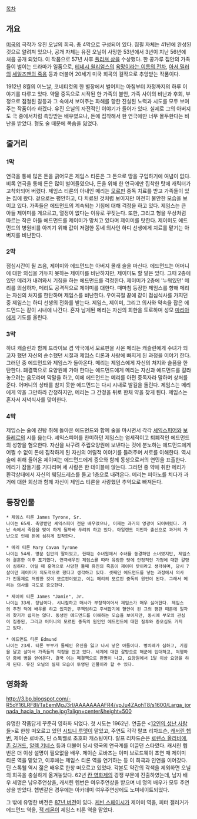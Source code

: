 {{{+2 Long Day's Journey into Night}}}

[[목차]]
== 개요 ==
[[미국]]의 극작가 유진 오닐의 희곡. 총 4막으로 구성되어 있다. 집필 자체는 41년에 완성된 것으로 알려져 있으나, 공개 자체는 유진 오닐이 사망한 53년에서 3년이 지난 56년에 처음 공개 되었다. 이 작품으로 57년 사후 [[퓰리쳐 상]]을 수상했다. 한 콩가루 집안의 가족들이 벌이는 드라마가 일품으로, [[테네시 윌리엄스]]의 [[욕망이라는 이름의 전차]], [[아서 밀러]]의 [[세일즈맨의 죽음]] 등과 더불어 20세기 미국 희곡의 걸작으로 추앙받는 작품이다.

1912년 8월의 어느날, 코네티컷의 한 별장에서 벌어지는 아침부터 자정까지의 하루 이야기를 다루고 있다.  약물 중독으로 시작된 한 가족의 불안, 가족 사이의 비난과 후회, 부정으로 점철된 갈등과 그 속에서 보여주는 화해를 향한 진실된 노력과 시도를 모두 보여주는 작품이라 하겠다. 유진 오닐의 자전적인 이야기가 들어가 있다. 실제로 그의 아버지도 극 중에서처럼 촉망받는 배우였으나, 돈에 집착해서 한 연극에만 너무 몰두한다는 비난을 받았다. 형도 술 때문에 목숨을 잃었다.

== 줄거리 ==
=== 1막 ===
연극을 통해 많은 돈을 긁어모은 제임스 티론은 그 돈으로 땅을 구입하기에 여념이 없다. 비록 연극을 통해 돈은 많이 벌어들였으나, 돈을 위해 한 연극에만 집착한 탓에 캐릭터가 고착화되어 버렸다. 제임스 티론의 아내인 메리는 [[모르핀]] 중독 치료를 받고 가족들이 있는 집에 왔다. 겉으로는 평안하고, 다 치료된 것처럼 보이지만 여전히 불안한 모습을 보이고 있다.  가족들은 에드먼드의 계속되는 기침에 대해 걱정을 하고 있다. 제임스는 큰 아들 제이미를 게으르고, 열정이 없다는 이유로 꾸짖는다. 또한, 그리고 형을 우상처럼 따르는 작은 아들 에드먼드를 제이미가 망치고 있다며 제이미를 탓한다. 제이미도 에드먼드의 병원비를 아끼기 위해 값이 저렴한 동네 의사인 하디 선생에게 치료를 맡기는 아버지를 비난한다.

=== 2막 ===
점심시간이 될 즈음, 제이미와 에드먼드는 아버지 몰래 술을 마신다. 에드먼드는 어머니에 대한 의심을 거두지 못하는 제이미를 비난하지만, 제이미도 할 말은 있다. 그때 2층에 있던 메리가 내려와서 기침을 하는 에드먼드를 걱정한다. 제이미가 2층에 '누워있던' 메리를 의심하자, 메리도 공격적으로 제이미를 대한다. 때마침 등장한 제임스를 향해 메리는 자신의 처지를 한탄하며 제임스를 비난한다. 우여곡절 끝에 같이 점심식사를 가지던 중 제임스는 하디 선생의 전화를 받는다. 제임스, 제이미, 그리고 의사와 약속을 잡은 에드먼드는 같이 시내에 나간다. 혼자 남게된 메리는 자신의 회한을 토로하며 성모 [[마리아]]에게 기도를 올린다.

=== 3막 ===
하녀 캐슬린과 함께 드라이브 겸 약국에서 모르핀을 사온 메리는 캐슬린에게 수녀가 되고자 했던 자신의 순수했던 시절과 제임스 티론과 사랑에 빠지게 된 과정을 이야기 한다. 그러던 중 에드먼드와 제임스가 돌아온다. 메리는 제임스에게 자신의 처지와 슬픔을 한탄한다. 폐결핵으로 요양원에 가야 한다는 에드먼드에게 메리는 자신과 에드먼드를 갈라놓으려는 음모라며 막말을 하고, 이에 에드먼드는 메리를 아편 중독자라 말하며 상처를 준다. 어머니의 상태를 참지 못한 에드먼드는 다시 시내로 발길을 돌린다. 제임스는 메리에게 약을 그만하라 간청하지만, 메리는 그 간청을 뒤로 한채 약을 찾게 된다. 제임스는 혼자서 저녁식사를 맞이한다.

=== 4막 ===
제임스는 술에 진탕 취해 돌아온 에드먼드와 함께 술을 마시면서 각각 [[셰익스피어]]와 [[보들레르]]의 시를 읊는다. 셰익스피어를 찬미하던 제임스는 염세적이고 퇴폐적인 에드먼드의 성향을 혐오한다. 자신을 싸구려 주립요양원에 보낸다는 것에 분노하는 에드먼드에게 어쩔 수 없이 돈에 집착하게 된 자신의 어릴적 이야기를 들려주며 서로를 이해한다. 역시 술에 취해 들어온 제이미는 에드먼드에게 증오와 함께 동생으로서의 연민을 표출한다. 메리가 잠들기를 기다리며 세 사람은 한 테이블에 앉는다. 그러던 중 약에 취한 메리가 환각상태에서 자신의 웨딩드레스를 들고 1층으로 내려온다. 메리는 피아노를 치다가 과거에 대한 회상과 함께 자신이 제임스 티론을 사랑했던 추억으로 빠져든다.

== 등장인물 ==
 * 제임스 티론 James Tyrone, Sr.
 나이는 65세. 촉망받던 셰익스피어 전문 배우였으나, 이제는 과거의 영광이 되어버렸다. 가난 속에서 죽음을 맞이 하게 될까봐 두려워 하고 있다. 아일랜드 이민자 출신으로 과거의 가난으로 인해 돈에 심하게 집착한다.

 * 메리 티론 Mary Cavan Tyrone
 나이는 54세. 명문 집안의 딸이었고, 한때는 수녀원에서 수녀를 동경하던 소녀였지만, 제임스와 결혼한 이후 포기했다. 연극배우인 제임스를 따라 유랑한 탓에 안정적인 가정에 대한 갈망이 심하다. 어릴 때 홍역으로 사망한 둘째 유진의 죽음이 제이미 탓이라고 생각하며, 당시 7살이던 제이미가 의도적으로 했다고 생각하고 있다. 셋째인 에드먼드를 낳는 과정에서 의사가 진통제로 처방한 것이 모르핀이였고, 이는 메리의 모르핀 중독의 원인이 된다. 그래서 메리는 의사를 극도로 증오한다.

 * 제이미 티론 James "Jamie", Jr.
 나이는 33세. 장남이다. 시니컬하고 매사가 부정적이어서 제임스가 매우 싫어한다. 제임스의 추천 덕에 배우를 하고 있지만, 무책임하고 주색잡기에 혈안이 된 그의 평판 때문에 일자리 찾기가 쉽지는 않다. 동생인 에드먼드를 이해하는 모습을 보이지만, 동시에 부모의 관심이 집중된, 그리고 어머니의 모르핀 중독의 원인인 에드먼드에 대한 질투와 증오심도 가지고 있다.

 * 에드먼드 티론 Edmund
 나이는 23세. 티론 부부가 둘째인 유진을 잃고 나서 낳은 아들이다. 병치레가 심하고, 기침을 달고 살아서 가족들의 걱정을 안고 있다. 세계에 대한 갈망으로 해군에 입대하고, 여행하던 중에 병을 얻어온다. 결국 이는 폐결핵으로 판명이 나고, 요양원에서 1달 이상 요양을 하게 된다. 유진 오닐의 실제 모습이 투영된 인물이라 할 수 있다.

== 영화화 ==
http://3.bp.blogspot.com/-R5oY16LRF8I/TaEemMgJ3rI/AAAAAAAAFR4/vpJu4ZAohT8/s1600/Larga_jornada_hacia_la_noche.jpg?align=center&height=500

유명한 작품답게 꾸준히 영화화 되었다. 첫 시도는 1962년. 연출은 <[[12인의 성난 사람들]]>로 한창 떠오르고 있던 [[시드니 루멧]]이 맡았고, 주연도 각각 랄프 리차드슨, [[캐서린 헵번]], 제이슨 로바즈, 딘 스톡웰로 초호화 캐스팅이다. 랄프 리차드슨은 [[로렌스 올리비에]], [[존 길거드]], [[알렉 기네스]] 등과 더불어 당시 영국의 연극계를 이끌던 스타였다. 캐서린 헵번은 더 이상 설명이 필요없을 배우. 제이슨 로바즈는 이미 브로드웨이 초연 때 제이미 티론 역을 맡았고, 이후에는 제임스 티론 역을 연기하는 등 이 희극과 인연을 이어갔다. 딘 스톡웰 역시 젊은 배우로 한창 떠오르고 있었다. 각본도 약간의 각색을 제외하면 오닐의 희곡을 충실하게 옮겨놓았다. 62년 [[칸 영화제]]의 경쟁 부문에 진출하였는데, 남자 배우 세명은 남우주연상을, 캐서린 헵번은 여우주연상을 받으며 네 명의 배우가 모두 주연상을 받았다. 헵번같은 경우에는 아카데미 여우주연상에도 노미네이트되었다.

그 밖에 유명한 버전은 [https://www.youtube.com/watch?v=-uVwAPVfDnI 87년 버전]이 있다. [[케빈 스페이시]]가 제이미 역을, 피터 갤러거가 에드먼드 역을, [[잭 레몬]]이 제임스 티론 역을 맡았다. 

